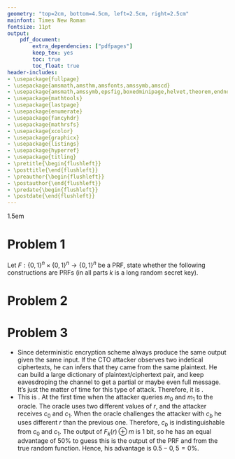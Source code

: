 ```yaml
---
geometry: "top=2cm, bottom=4.5cm, left=2.5cm, right=2.5cm"
mainfont: Times New Roman
fontsize: 11pt
output:
    pdf_document:
        extra_dependencies: ["pdfpages"]
        keep_tex: yes
        toc: true
        toc_float: true
header-includes:
- \usepackage{fullpage}
- \usepackage{amsmath,amsthm,amsfonts,amssymb,amscd}
- \usepackage{amsmath,amssymb,epsfig,boxedminipage,helvet,theorem,endnotes,version}
- \usepackage{mathtools}
- \usepackage{lastpage}
- \usepackage{enumerate}
- \usepackage{fancyhdr}
- \usepackage{mathrsfs}
- \usepackage{xcolor}
- \usepackage{graphicx}
- \usepackage{listings}
- \usepackage{hyperref}
- \usepackage{titling}
- \pretitle{\begin{flushleft}}
- \posttitle{\end{flushleft}} 
- \preauthor{\begin{flushleft}}
- \postauthor{\end{flushleft}} 
- \predate{\begin{flushleft}}
- \postdate{\end{flushleft}} 
---
```

\hypersetup{%
  colorlinks=true,
  linkcolor=blue,
  linkbordercolor={0 0 1}
}

\renewcommand\lstlistingname{Python}
\renewcommand\lstlistlistingname{Python}
\def\lstlistingautorefname{Python}

\lstdefinestyle{Python}{
    language        = Python,
    frame           = lines,
    basicstyle      = \footnotesize,
    keywordstyle    = \color{blue},
    stringstyle     = \color{green},
    commentstyle    = \color{red}\ttfamily
}

\setlength{\parindent}{0.0in}
\setlength{\parskip}{0.05in}
\newcommand\course{CSE 3400}
\newcommand\hwnumber{2}
\newcommand\NetIDa{NetID: 2995060}
\newcommand\Name{Pham Hoang Long Do}
\newcommand\Prof{Ghada Almashaqbeh}

\newcommand*\concat{\mathbin{\|}}
\newcommand\xor{\oplus}
\newcommand{\zo}{\{0,1\}}
\newcommand{\zoell}{\{0,1\}^\ell}
\newcommand{\zon}{\{0,1\}^n}
\newcommand{\zok}{\{0,1\}^k}


\pagestyle{fancyplain}
\headheight 35pt
\lhead{\NetIDa}
\lhead{\Name\\\NetIDa}
\chead{\textbf{\Large Homework \hwnumber}}
\rhead{\course \\ \Prof}
\lfoot{}
\cfoot{}
\rfoot{\small\thepage}
\headsep 1.5em

# Problem 1

Let $F:\zo^n \times \zo^n \to \zo^n$ be a PRF, state whether the following constructions are PRFs (in all parts $k$ is a long random secret key).

\begin{enumerate}
\item $F'_k(x) = (x \oplus k) \concat F_k(x) \concat F_k(x + 1)$, where each of $k$ and $x$ is of length $n$ bits. \\
This encryption scheme has the following properties:
\begin{enumerate}
\item The second part ($F_k(x)$) is a secure PRF since key is private and a long random string.
\item The third part ($F_k(x + 1)$) is also a secure PRF with the same reason like above.

\end{enumerate}

However, the first part of this encryption scheme includes the key within its algorithm. An attacker could follow this part of this encryption scheme. He can query a message to the oracle and receive the ciphertext back. The algorithm that the attacker can use after getting the ciphertext back:
\begin{enumerate}
\item Extract the last n-bits of the ciphertext. This is where he gets $x \xor k$. Call this part $\Omega$.
\item He can $\Omega \xor x = k$ to get the key. \\
 Hence, it's \textbf{not secure}.

\end{enumerate}
\item $F''_k(x) = F_{k_1}(x) \xor F_{k_2}(x)$, where $k = k_1 \concat k_2$, and each of $k_1, k_2, x$ is of length $n$ bits.
This is a secure PRF for the following reason:
\begin{enumerate}
\item F is a secure PRF. $k_1$ and $k_2$ are random secret. Therefore, $F_{k_1}(x)$ and $ F_{k_2}(x)$ are secure PRF and provide pseudo random outputs.
\item If we $Xor$ two pseudo random outputs together then it's also a pseudo random output.
\end{enumerate}
Therefore, $F''_k(x)$ is a \textbf{secure PRF}.

\item $F'''_k(x) = k_1 \concat F_{k_2}(x)$, where $k = k_1 \concat k_2$ and each of $k_1, k_2, x$ is of length $n$ bits.
This is a \textbf{secure PRF} for the following reason:
\begin{enumerate}
\item The attacker knows how k is constructed.
\item The attacker can find out what is $k_1$ by extract the last $n$ bits of the output of the $F'''_k(x)$ (This functions outputs $2n$ bits).
\item The attacker, now, knows about the first half part of the key. However, he still doesn't know the second part of the key. Therefore, $F_{k_2}(x)$ is still a PRF.
\end{enumerate}
\end{enumerate}

# Problem 2

\begin{enumerate}
\item Given message $m \in \zo^{n}$, choose random string $r \in \zo^{n/2}$, and form an encryption as: let $y = G(r)$, $E_k(m) = (y, F_k(y)\oplus m)$. \\
The decryption schem is as follow: $D_k(c) = (y, F_k(y) \xor c)$. This is \textbf{a secure encryption} scheme since $E_k(m)$ constructed by 2 part:
\begin{enumerate}
\item The first part $y$ is PRG which will output random pseudo so it's secure.
\item The second part involves a PRG within a PRF so the output of $F_k(y)$ will be pseudo random.
\item Xor that output with the message will produce another pseudo random string.
\end{enumerate}
Therefore, this encryption scheme is secure.

\newpage

\item Given message $m \in \zo^{n}$, choose a random string $r\in \zo^{n}$ and encrypt $m$ as $E_k(m) = (r, lsb(F_k(r))\concat (F_k(r)\oplus m))$ where $lsb$ is the least significant bit. \\
Lets assign the output of $E_k(m) = (c_0,c_1)$ where $c_0 = r$ and $c_1 = lsb(F_k(r)) \concat F_k(r) \xor m))$. The decryption algorithm is constructed as follow. On $c_1$, extract the lsb, take the rest XOR with $F_k(r)$ to recover the message. \\
This is \textbf{not a secure} encryption scheme since the attacker can use an advantage given in the part: $lsb(F_k(r))$. He can queries two message $m_0 = 0000...000000$ and $m_1 = 1111...111111$. Having the knowledge of the $lsb(F_k(r))$. He can XOR that bit with the lsb of $m^{*}$ to tell which one is $m_0$ and $m_1$. This give the attacker 100\% chance to distinguish which one is $m_1$ and which one is $m_0$.
\item Given message $m \in \zo^{3n}$, parse $m$ as $m = m_1 \concat m_2 \concat m_2$ where $|m_1| = |m_2| = |m_3| = n$, then choose a random $r \in \zo^{n/2}$ and $r' \in \zo^n$ and encrypt $m$ as: 
$E_k(m) = (r, r', G(r) \oplus m_1, F_k(r')\oplus m_2, F_k(r' + 1) \oplus m_3)$. \\
This is \textbf{not a secure} encryption scheme since the algorithm includes $r$ and $r^{'}$ within the algorithm. In addition, The algorithm $G$ is public, so the attacker can evaluate $G(r)$. He can use this to XOR with the third part of the algorithm $G(r) \xor m$ to obtain $m_1$ which is the last n bits of the original message. The CPA attacker can tell what $m_b$ is base on this flaw of the encryption algorithm. The successful rate of this attacker is 100\%.
\end{enumerate} 

# Problem 3
- Since deterministic encryption scheme always produce the same output given the same input. If the CTO attacker observes two indetical ciphertexts, he can infers that they came from the same plaintext. He can build a large dictionary of plaintext/ciphertext pair, and keep eavesdroping the channel to get a partial or maybe even full message. It's just the matter of time for this type of attack. Therefore, it is \textbf{not secure}.
- This is \textbf{still secure}. At the first time when the attacker queries $m_0$ and $m_1$ to the oracle. The oracle uses two different values of $r$, and the attacker receives $c_0$ and $c_1$. When the oracle challenges the attacker with $c_{b}$ he uses different $r$ than the previous one. Therefore, $c_{b}$ is indistinguishable from $c_0$ and $c_1$. The output of $F_k(r) \xor m$ is 1 bit, so he has an equal advantage of 50\% to guess this is the output of the PRF and from the true random function. Hence, his advantage is $0.5 - 0,5 = 0 \%$.
